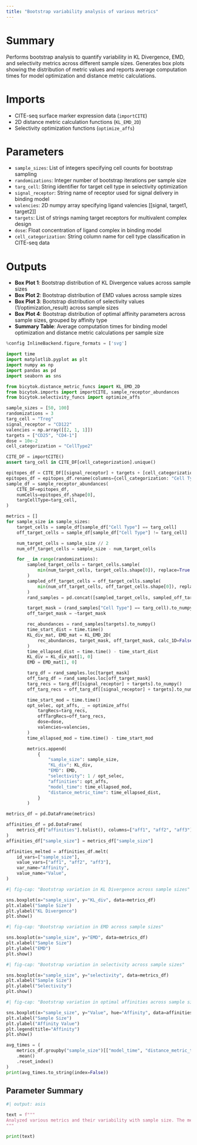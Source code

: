 ```yaml
---
title: "Bootstrap variability analysis of various metrics"
---
```


# Summary
Performs bootstrap analysis to quantify variability in KL Divergence, EMD, and selectivity metrics across different sample sizes. Generates box plots showing the distribution of metric values and reports average computation times for model optimization and distance metric calculations.

# Imports
- CITE-seq surface marker expression data (`importCITE`)
- 2D distance metric calculation functions (`KL_EMD_2D`)
- Selectivity optimization functions (`optimize_affs`)

# Parameters
- `sample_sizes`: List of integers specifying cell counts for bootstrap sampling
- `randomizations`: Integer number of bootstrap iterations per sample size
- `targ_cell`: String identifier for target cell type in selectivity optimization
- `signal_receptor`: String name of receptor used for signal delivery in binding model
- `valencies`: 2D numpy array specifying ligand valencies [[signal, target1, target2]]
- `targets`: List of strings naming target receptors for multivalent complex design
- `dose`: Float concentration of ligand complex in binding model
- `cell_categorization`: String column name for cell type classification in CITE-seq data

# Outputs
- **Box Plot 1**: Bootstrap distribution of KL Divergence values across sample sizes
- **Box Plot 2**: Bootstrap distribution of EMD values across sample sizes  
- **Box Plot 3**: Bootstrap distribution of selectivity values (1/optimization_result) across sample sizes
- **Box Plot 4**: Bootstrap distribution of optimal affinity parameters across sample sizes, grouped by affinity type
- **Summary Table**: Average computation times for binding model optimization and distance metric calculations per sample size

```python
%config InlineBackend.figure_formats = ['svg']

import time
import matplotlib.pyplot as plt
import numpy as np
import pandas as pd
import seaborn as sns

from bicytok.distance_metric_funcs import KL_EMD_2D
from bicytok.imports import importCITE, sample_receptor_abundances
from bicytok.selectivity_funcs import optimize_affs

sample_sizes = [50, 100]
randomizations = 3
targ_cell = "Treg"
signal_receptor = "CD122"
valencies = np.array([[2, 1, 1]])
targets = ["CD25", "CD4-1"]
dose = 10e-2
cell_categorization = "CellType2"

CITE_DF = importCITE()
assert targ_cell in CITE_DF[cell_categorization].unique()

epitopes_df = CITE_DF[[signal_receptor] + targets + [cell_categorization]]
epitopes_df = epitopes_df.rename(columns={cell_categorization: "Cell Type"})
sample_df = sample_receptor_abundances(
    CITE_DF=epitopes_df,
    numCells=epitopes_df.shape[0],
    targCellType=targ_cell,
)

metrics = []
for sample_size in sample_sizes:
    target_cells = sample_df[sample_df["Cell Type"] == targ_cell]
    off_target_cells = sample_df[sample_df["Cell Type"] != targ_cell]

    num_target_cells = sample_size // 2
    num_off_target_cells = sample_size - num_target_cells

    for _ in range(randomizations):
        sampled_target_cells = target_cells.sample(
            min(num_target_cells, target_cells.shape[0]), replace=True
        )
        sampled_off_target_cells = off_target_cells.sample(
            min(num_off_target_cells, off_target_cells.shape[0]), replace=True
        )
        rand_samples = pd.concat([sampled_target_cells, sampled_off_target_cells])

        target_mask = (rand_samples["Cell Type"] == targ_cell).to_numpy()
        off_target_mask = ~target_mask

        rec_abundances = rand_samples[targets].to_numpy()
        time_start_dist = time.time()
        KL_div_mat, EMD_mat = KL_EMD_2D(
            rec_abundances, target_mask, off_target_mask, calc_1D=False
        )
        time_ellapsed_dist = time.time() - time_start_dist
        KL_div = KL_div_mat[1, 0]
        EMD = EMD_mat[1, 0]

        targ_df = rand_samples.loc[target_mask]
        off_targ_df = rand_samples.loc[off_target_mask]
        targ_recs = targ_df[[signal_receptor] + targets].to_numpy()
        off_targ_recs = off_targ_df[[signal_receptor] + targets].to_numpy()

        time_start_mod = time.time()
        opt_selec, opt_affs, _ = optimize_affs(
            targRecs=targ_recs,
            offTargRecs=off_targ_recs,
            dose=dose,
            valencies=valencies,
        )
        time_ellapsed_mod = time.time() - time_start_mod

        metrics.append(
            {
                "sample_size": sample_size,
                "KL_div": KL_div,
                "EMD": EMD,
                "selectivity": 1 / opt_selec,
                "affinities": opt_affs,
                "model_time": time_ellapsed_mod,
                "distance_metric_time": time_ellapsed_dist,
            }
        )

metrics_df = pd.DataFrame(metrics)

affinities_df = pd.DataFrame(
    metrics_df["affinities"].tolist(), columns=["aff1", "aff2", "aff3"]
)
affinities_df["sample_size"] = metrics_df["sample_size"]

affinities_melted = affinities_df.melt(
    id_vars=["sample_size"],
    value_vars=["aff1", "aff2", "aff3"],
    var_name="Affinity",
    value_name="Value",
)
```

```python
#| fig-cap: "Bootstrap variation in KL Divergence across sample sizes"

sns.boxplot(x="sample_size", y="KL_div", data=metrics_df)
plt.xlabel("Sample Size")
plt.ylabel("KL Divergence")
plt.show()
```

```python
#| fig-cap: "Bootstrap variation in EMD across sample sizes"

sns.boxplot(x="sample_size", y="EMD", data=metrics_df)
plt.xlabel("Sample Size")
plt.ylabel("EMD")
plt.show()
```

```python
#| fig-cap: "Bootstrap variation in selectivity across sample sizes"

sns.boxplot(x="sample_size", y="selectivity", data=metrics_df)
plt.xlabel("Sample Size")
plt.ylabel("Selectivity")
plt.show()
```

```python
#| fig-cap: "Bootstrap variation in optimal affinities across sample sizes"

sns.boxplot(x="sample_size", y="Value", hue="Affinity", data=affinities_melted)
plt.xlabel("Sample Size")
plt.ylabel("Affinity Value")
plt.legend(title="Affinity")
plt.show()
```

```python
avg_times = (
    metrics_df.groupby("sample_size")[["model_time", "distance_metric_time"]]
    .mean()
    .reset_index()
)
print(avg_times.to_string(index=False))
```

## Parameter Summary
```python
#| output: asis

text = f"""
Analyzed various metrics and their variability with sample size. The metrics were calculated for the target cell type **{targ_cell}** using the signal receptor **{signal_receptor}** and target receptors **{target_receptors}** at a dose of **{dose}**. The analyses were performed on **{randomizations}** bootstrapped samplings for each sample size, with a total of **{sample_sizes}** sample sizes.
"""

print(text)
```